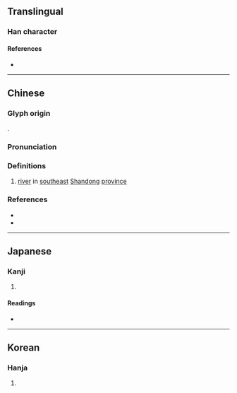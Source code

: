 {{character info/new}}
==Translingual==

===Han character===
{{Han char|rn=85|rad=水|as=04|sn=7|four=32121|canj=EHML|ids=⿰氵斤}}

====References====
* {{Han ref|kx=0609.120|dkj=17183|dj=1002.090|hdz=31567.050|uh=6C82|ud=27778|bh=A85E|bd=43102}}

----

==Chinese==
{{zh-forms}}

===Glyph origin===
{{Han etym}}
{{Han compound|水|斤|c1=s|c2=p|t1=river|ls=psc}}.

===Pronunciation===
{{zh-pron
|m=yí
|c=ji4
|mn=kî
|mc=y
|oc=y
|ma=
|cat=pn
}}

===Definitions===
{{zh-hanzi}}

# [[river]] in [[southeast]] [[Shandong]] [[province]]

===References===
* {{R:yue:jyut.net}}
* {{R:yue:Hanzi}}

----

==Japanese==

===Kanji===
{{ja-kanji|grade=|rs=水04}}

# {{rfdef|ja|sort=水04}}

====Readings====
* {{ja-readings
|goon=げ, ごん
|kanon=ぎ, ぎん
|kanyoon=き
|kun=ほとり, ふち
}}

----

==Korean==

===Hanja===
{{ko-hanja|hangeul=기|eumhun=|rv=gi|mr=ki|y=ki}}

# {{rfdef|ko|sort=水04}}